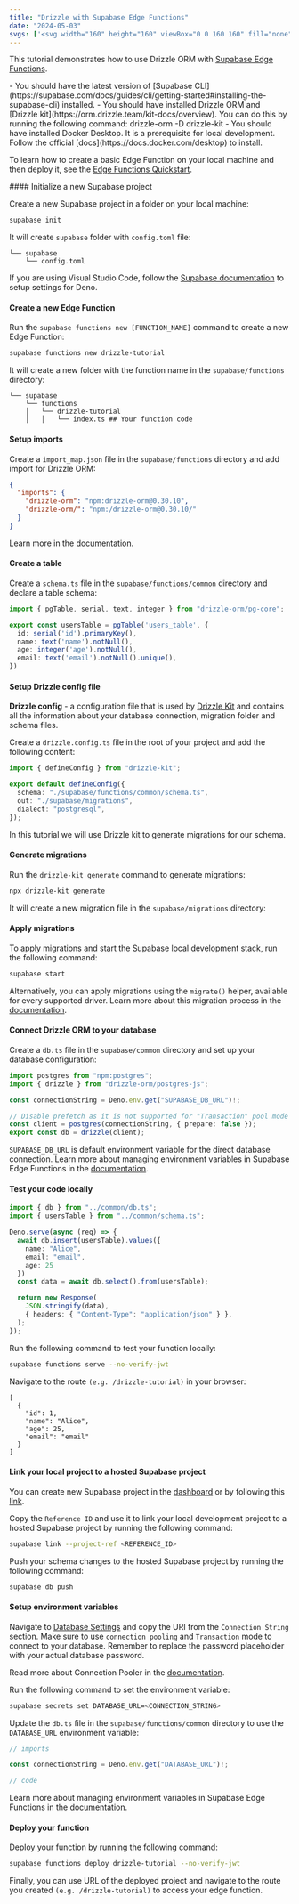 ```yaml
---
title: "Drizzle with Supabase Edge Functions"
date: "2024-05-03"
svgs: ['<svg width="160" height="160" viewBox="0 0 160 160" fill="none" xmlns="http://www.w3.org/2000/svg"><rect width="9.63139" height="40.8516" rx="4.8157" transform="matrix(0.873028 0.48767 -0.497212 0.867629 43.4805 67.3037)" fill="currentColor"></rect><rect width="9.63139" height="40.8516" rx="4.8157" transform="matrix(0.873028 0.48767 -0.497212 0.867629 76.9395 46.5342)" fill="currentColor"></rect><rect width="9.63139" height="40.8516" rx="4.8157" transform="matrix(0.873028 0.48767 -0.497212 0.867629 128.424 46.5352)" fill="currentColor"></rect><rect width="9.63139" height="40.8516" rx="4.8157" transform="matrix(0.873028 0.48767 -0.497212 0.867629 94.957 67.3037)" fill="currentColor"></rect></svg>', <svg width="24" height="25" viewBox="0 0 24 25" fill="currentColor" xmlns="http://www.w3.org/2000/svg"><path d="M13.3501 21.1611C12.9303 21.6898 12.079 21.4002 12.0689 20.7251L11.921 10.8511H18.5603C19.7628 10.8511 20.4335 12.24 19.6857 13.1818L13.3501 21.1611Z" /><path d="M10.6499 5.27307C11.0697 4.7443 11.921 5.03403 11.9311 5.70913L11.996 15.5831H5.43981C4.23723 15.5831 3.56652 14.1942 4.31432 13.2524L10.6499 5.27307Z"/></svg>]
---
```



This tutorial demonstrates how to use Drizzle ORM with [Supabase Edge Functions](https://supabase.com/docs/guides/functions).

<Prerequisites>
- You should have the latest version of [Supabase CLI](https://supabase.com/docs/guides/cli/getting-started#installing-the-supabase-cli) installed.
- You should have installed Drizzle ORM and [Drizzle kit](https://orm.drizzle.team/kit-docs/overview). You can do this by running the following command:
<Npm>
drizzle-orm
-D drizzle-kit
</Npm>
- You should have installed Docker Desktop. It is a prerequisite for local development. Follow the official [docs](https://docs.docker.com/desktop) to install.
</Prerequisites>


To learn how to create a basic Edge Function on your local machine and then deploy it, see the [Edge Functions Quickstart](https://supabase.com/docs/guides/functions/quickstart).

<Steps>
#### Initialize a new Supabase project

Create a new Supabase project in a folder on your local machine:

```bash copy
supabase init
```

It will create `supabase` folder with `config.toml` file:

```text
└── supabase
    └── config.toml
```

If you are using Visual Studio Code, follow the [Supabase documentation](https://supabase.com/docs/guides/functions/local-development#deno-with-visual-studio-code) to setup settings for Deno.

#### Create a new Edge Function

Run the `supabase functions new [FUNCTION_NAME]` command to create a new Edge Function:

```bash copy
supabase functions new drizzle-tutorial
```

It will create a new folder with the function name in the `supabase/functions` directory:

```text
└── supabase
    └── functions
    │   └── drizzle-tutorial
    │   │   └── index.ts ## Your function code
```

#### Setup imports

Create a `import_map.json` file in the `supabase/functions` directory and add import for Drizzle ORM:

```json copy filename="supabase/functions/import_map.json"
{
  "imports": {
    "drizzle-orm": "npm:drizzle-orm@0.30.10",
    "drizzle-orm/": "npm:/drizzle-orm@0.30.10/"
  }
}
```

Learn more in the [documentation](https://supabase.com/docs/guides/functions/import-maps).

#### Create a table

Create a `schema.ts` file in the `supabase/functions/common` directory and declare a table schema:

```typescript copy filename="supabase/functions/common/schema.ts"
import { pgTable, serial, text, integer } from "drizzle-orm/pg-core";

export const usersTable = pgTable('users_table', {
  id: serial('id').primaryKey(),
  name: text('name').notNull(),
  age: integer('age').notNull(),
  email: text('email').notNull().unique(),
})
```

#### Setup Drizzle config file

**Drizzle config** - a configuration file that is used by [Drizzle Kit](https://orm.drizzle.team/kit-docs/overview) and contains all the information about your database connection, migration folder and schema files.

Create a `drizzle.config.ts` file in the root of your project and add the following content:

```typescript copy filename="drizzle.config.ts"
import { defineConfig } from "drizzle-kit";

export default defineConfig({
  schema: "./supabase/functions/common/schema.ts",
  out: "./supabase/migrations",
  dialect: "postgresql",
});
```

In this tutorial we will use Drizzle kit to generate migrations for our schema.

#### Generate migrations

Run the `drizzle-kit generate` command to generate migrations:

```bash copy
npx drizzle-kit generate
```

It will create a new migration file in the `supabase/migrations` directory:

#### Apply migrations

To apply migrations and start the Supabase local development stack, run the following command:

```bash copy
supabase start
```

Alternatively, you can apply migrations using the `migrate()` helper, available for every supported driver. Learn more about this migration process in the [documentation](https://orm.drizzle.team/docs/migrations).

#### Connect Drizzle ORM to your database

Create a `db.ts` file in the `supabase/common` directory and set up your database configuration:

```typescript copy filename="supabase/functions/common/db.ts"
import postgres from "npm:postgres";
import { drizzle } from "drizzle-orm/postgres-js";

const connectionString = Deno.env.get("SUPABASE_DB_URL")!;

// Disable prefetch as it is not supported for "Transaction" pool mode
const client = postgres(connectionString, { prepare: false });
export const db = drizzle(client);
```

`SUPABASE_DB_URL` is default environment variable for the direct database connection. Learn more about managing environment variables in Supabase Edge Functions in the [documentation](https://supabase.com/docs/guides/functions/secrets).

#### Test your code locally

```typescript copy filename="supabase/functions/drizzle-tutorial/index.ts"
import { db } from "../common/db.ts";
import { usersTable } from "../common/schema.ts";

Deno.serve(async (req) => {
  await db.insert(usersTable).values({
    name: "Alice",
    email: "email",
    age: 25
  })
  const data = await db.select().from(usersTable);

  return new Response(
    JSON.stringify(data),
    { headers: { "Content-Type": "application/json" } },
  );
});
```

Run the following command to test your function locally:

```bash copy
supabase functions serve --no-verify-jwt
```

Navigate to the route `(e.g. /drizzle-tutorial)` in your browser:

```plaintext
[
  {
    "id": 1,
    "name": "Alice",
    "age": 25,
    "email": "email"
  }
]
```

#### Link your local project to a hosted Supabase project

You can create new Supabase project in the [dashboard](https://supabase.com/dashboard) or by following this [link](https://database.new/).

Copy the `Reference ID` and use it to link your local development project to a hosted Supabase project by running the following command:

```bash copy
supabase link --project-ref <REFERENCE_ID>
```

Push your schema changes to the hosted Supabase project by running the following command:

```bash copy
supabase db push
```

#### Setup environment variables

Navigate to [Database Settings](https://supabase.com/dashboard/project/_/settings/database) and copy the URI from the `Connection String` section. Make sure to use `connection pooling` and `Transaction` mode to connect to your database. Remember to replace the password placeholder with your actual database password.

Read more about Connection Pooler in the [documentation](https://supabase.com/docs/guides/database/connecting-to-postgres#connection-pooler).

Run the following command to set the environment variable:

```bash copy
supabase secrets set DATABASE_URL=<CONNECTION_STRING>
```

Update the `db.ts` file in the `supabase/functions/common` directory to use the `DATABASE_URL` environment variable:

```typescript copy filename="supabase/functions/common/db.ts"
// imports

const connectionString = Deno.env.get("DATABASE_URL")!;

// code
```

Learn more about managing environment variables in Supabase Edge Functions in the [documentation](https://supabase.com/docs/guides/functions/secrets).

#### Deploy your function

Deploy your function by running the following command:

```bash copy
supabase functions deploy drizzle-tutorial --no-verify-jwt
```
</Steps>

Finally, you can use URL of the deployed project and navigate to the route you created `(e.g. /drizzle-tutorial)` to access your edge function.
